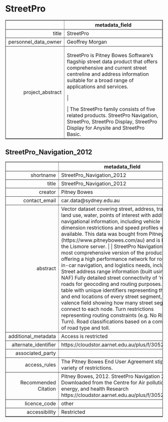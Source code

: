 StreetPro
===
<!-- html table generated in R 3.6.0 by xtable 1.8-4 package -->
<!-- Fri May 22 19:16:52 2020 -->
<table border=1>
<tr> <th>  </th> <th> metadata_field </th>  </tr>
  <tr> <td align="right"> title </td> <td> StreetPro </td> </tr>
  <tr> <td align="right"> personnel_data_owner </td> <td> Geoffrey Morgan </td> </tr>
  <tr> <td align="right"> project_abstract </td> <td> StreetPro is Pitney Bowes Software's flagship street data product that offers comprehensive and current street centreline and address information suitable for a broad range of applications and services. |  | The StreetPro family consists of five related products. StreetPro Navigation, StreetPro, StreetPro Display, StreetPro Display for Anysite and StreetPro Basic. </td> </tr>
   </table>



StreetPro_Navigation_2012
---
<!-- html table generated in R 3.6.0 by xtable 1.8-4 package -->
<!-- Fri May 22 19:16:52 2020 -->
<table border=1>
<tr> <th>  </th> <th> metadata_field </th>  </tr>
  <tr> <td align="right"> shortname </td> <td> StreetPro_Navigation_2012 </td> </tr>
  <tr> <td align="right"> title </td> <td> StreetPro_Navigation_2012 </td> </tr>
  <tr> <td align="right"> creator </td> <td> Pitney Bowes </td> </tr>
  <tr> <td align="right"> contact_email </td> <td> car.data@sydney.edu.au </td> </tr>
  <tr> <td align="right"> abstract </td> <td> Vector dataset covering street, address, transport, land use, water, points of interest with additional navigational information, including vehicle dimension restrictions and speed profiles where available. This data was bought from Pitney Bowes (https://www.pitneybowes.com/au) and is kept on the Lismore server. |  | StreetPro Navigation is the most comprehensive version of the product suite, offering a high performance network for routing, in-car navigation, and logistics needs, including: Street address range information (built using G-NAF) Fully detailed street connectivity of 'routable' roads for geocoding and routing purposes. A nodes table with unique identifiers representing the start and end locations of every street segment, and a valence field showing how many street segments connect to each node. Turn restrictions representing routing constraints (e.g. No Right Turn). Road classifications based on a combination of road type and toll. </td> </tr>
  <tr> <td align="right"> additional_metadata </td> <td> Access is restricted </td> </tr>
  <tr> <td align="right"> alternate_identifier </td> <td> https://cloudstor.aarnet.edu.au/plus/f/3052689429 </td> </tr>
  <tr> <td align="right"> associated_party </td> <td>  </td> </tr>
  <tr> <td align="right"> access_rules </td> <td> The Pitney Bowes End User Agreement stipulates a variety of restrictions. </td> </tr>
  <tr> <td align="right"> Recommended Citation </td> <td> Pitney Bowes, 2012. StreetPro Navigation 2012. Downloaded from the Centre for Air pollution, energy, and health Research https://cloudstor.aarnet.edu.au/plus/f/3052689429 </td> </tr>
  <tr> <td align="right"> licence_code </td> <td> other </td> </tr>
  <tr> <td align="right"> accessibility </td> <td> Restricted </td> </tr>
   </table>


